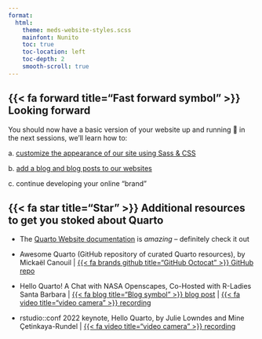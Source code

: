 ```yaml
---
format: 
  html:
    theme: meds-website-styles.scss
    mainfont: Nunito
    toc: true
    toc-location: left
    toc-depth: 2
    smooth-scroll: true
---
```


## {{< fa forward title="Fast forward symbol" >}} Looking forward {#looking-forward}

You should now have a basic version of your website up and running 🎉 in the next sessions, we'll learn how to:

a\. [customize the appearance of our site using Sass & CSS](https://ucsb-meds.github.io/customizing-quarto-websites/#/title-slide)

b\. [add a blog and blog posts to our websites](https://samanthacsik.github.io/posts/2022-10-24-quarto-blogs/) 

c\. continue developing your online "brand"

<!-- In the meantime, explore some [current student & alumni websites](https://ucsb-meds.github.io/student_websites.html) (**Note:** MEDS class of 2022 used the [`{distill}`](https://rstudio.github.io/distill/website.html) package to build their websites) for inspiration, or dig into the [Quarto Website documentation](https://quarto.org/docs/websites/) if you're hoping to get started now on further customization. -->

## {{< fa star title="Star" >}} Additional resources to get you stoked about Quarto {#resources}

<!-- -   We don't talk about Quarto, by Alison Hill \| [`r fontawesome::fa("blog", fill = "#5A5A5A", a11y = "sem")` blog post](https://www.apreshill.com/blog/2022-04-we-dont-talk-about-quarto/) -->

-  The [Quarto Website documentation](https://quarto.org/docs/websites/) is *amazing* -- definitely check it out

-  Awesome Quarto (GitHub repository of curated Quarto resources), by Mickaël Canouil | [{{< fa brands github title="GitHub Octocat" >}} GitHub repo](https://github.com/mcanouil/awesome-quarto)

<!-- -   Reproducible Authoring with Quarto, by Mine Çetinkaya-Rundel \| [{{< fa desktop title="Desktop computer" >}}  slides](https://mine-cetinkaya-rundel.github.io/2022-repro-toronto/#/title-slide) \| [{{< fa video title="video camera" >}} recording](https://www.youtube.com/watch?v=6p4vOKS6Xls) -->

-   Hello Quarto! A Chat with NASA Openscapes, Co-Hosted with R-Ladies Santa Barbara \| [{{< fa blog title="Blog symbol" >}} blog post](https://www.openscapes.org/blog/2022/06/22/hello-quarto/) \| [{{< fa video title="video camera" >}} recording](https://www.youtube.com/watch?v=azVAl343CIU)

-   rstudio::conf 2022 keynote, Hello Quarto, by Julie Lowndes and Mine Çetinkaya-Rundel \| [{{< fa video title="video camera" >}} recording](https://www.rstudio.com/conference/2022/keynotes/collaborate-with-quarto/)
